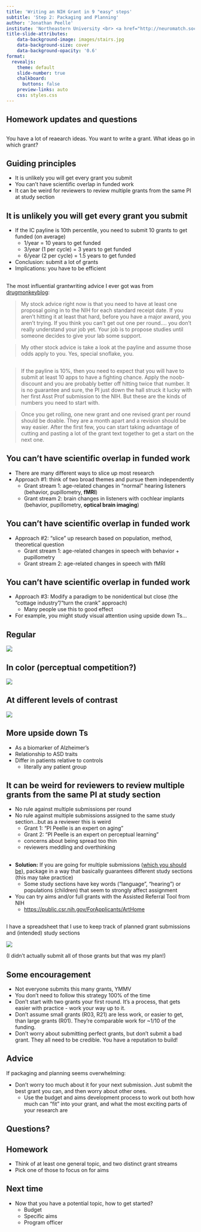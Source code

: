 ```yaml
---
title: 'Writing an NIH Grant in 9 "easy" steps'
subtitle: 'Step 2: Packaging and Planning'
author: 'Jonathan Peelle'
institute: 'Northeastern University <br> <a href="http://neuromatch.social/@jpeelle">@jpeelle@neuromatch.social</a>'
title-slide-attributes:
    data-background-image: images/stairs.jpg
    data-background-size: cover
    data-background-opacity: '0.6'
format:
  revealjs: 
    theme: default
    slide-number: true
    chalkboard: 
      buttons: false
    preview-links: auto
    css: styles.css
---
```





## Homework updates and questions {background-image="images/isec01.jpg" background-repeat="no-repeat" background-opacity=0.5}




##

You have a lot of reaearch ideas. You want to write a grant. What ideas go in which grant?


## Guiding principles

 - It is unlikely you will get every grant you submit
 - You can't have scientific overlap in funded work
 - It can be weird for reviewers to review multiple grants from the same PI at study section


## It is unlikely you will get every grant you submit

::: {.incremental}

 - If the IC payline is 10th percentile, you need to submit 10 grants to get funded (on average)
    - 1/year = 10 years to get funded
    - 3/year (1 per cycle) = 3 years to get funded
    - 6/year (2 per cycle) = 1.5 years to get funded
 - Conclusion: submit a lot of grants
 - Implications: you have to be efficient

:::

## 

The most influential grantwriting advice I ever got was from [drugmonkeyblog](https://drugmonkey.scientopia.org/2013/03/20/so-noob-you-put-in-one-grant-it-didnt-get-funded-and-you-feel-mopey/):


> My stock advice right now is that you need to have at least one proposal going in to the NIH for each standard receipt date. If you aren’t hitting it at least that hard, before you have a major award, you aren’t trying. If you think you can’t get out one per round…. you don’t really understand your job yet. Your job is to propose studies until someone decides to give your lab some support.

> My other stock advice is take a look at the payline and assume those odds apply to you. Yes, special snoflake, you.


## 



> If the payline is 10%, then you need to expect that you will have to submit at least 10 apps to have a fighting chance. Apply the noob-discount and you are probably better off hitting twice that number. It is no guarantee and sure, the PI just down the hall struck it lucky with her first Asst Prof submission to the NIH. But these are the kinds of numbers you need to start with.

> Once you get rolling, one new grant and one revised grant per round should be doable. They are a month apart and a revision should be way easier. After the first few, you can start taking advantage of cutting and pasting a lot of the grant text together to get a start on the next one.



## You can't have scientific overlap in funded work

 - There are many different ways to slice up most research
 - Approach #1: think of two broad themes and pursue them independently
      - Grant stream 1: age-related changes in "normal" hearing listeners (behavior, pupillometry, **fMRI**)
      - Grant stream 2: brain changes in listeners with cochlear implants (behavior, pupillometry, **optical brain imaging**)
 

## You can't have scientific overlap in funded work

- Approach #2: "slice" up research based on population, method, theoretical question
   - Grant stream 1: age-related changes in speech with behavior + pupillometry
   - Grant stream 2: age-related changes in speech with fMRI

## You can't have scientific overlap in funded work

 - Approach #3: Modify a paradigm to be nonidentical but close (the "cottage industry"/"turn the crank" approach)
   - Many people use this to good effect
 - For example, you might study visual attention using upside down Ts...

## Regular

![](images/upside-down-Ts_regular.svg) 

## In color (perceptual competition?)

![](images/upside-down-Ts_color.svg)

## At different levels of contrast

![](images/upside-down-Ts_gray.svg)

## More upside down Ts

 - As a biomarker of Alzheimer's
 - Relationship to ASD traits
 - Differ in patients relative to controls
   - literally any patient group



## It can be weird for reviewers to review multiple grants from the same PI at study section

- No rule against multiple submissions per round
- No rule against multiple submissions assigned to the same study section...but as a reviewer this is weird
   - Grant 1: "PI Peelle is an expert on aging"
   - Grant 2: "PI Peelle is an expert on perceptual learning"
   - concerns about being spread too thin
   - reviewers meddling and overthinking


## 

- **Solution:** If you are going for multiple submissions ([which you should be][dmb]), package in a way that basically guarantees different study sections (this may take practice)
   - Some study sections have key words ("language", "hearing") or populations (children) that seem to strongly affect assignment

- You can try aims and/or full grants with the Assisted Referral Tool from NIH
   - <https://public.csr.nih.gov/ForApplicants/ArtHome>


[dmb]: https://drugmonkey.scientopia.org/2013/03/20/so-noob-you-put-in-one-grant-it-didnt-get-funded-and-you-feel-mopey/






##

I have a spreadsheet that I use to keep track of planned grant submissions and (intended) study sections

![](images/grantplanning.png) 

(I didn't actually submit all of those grants but that was my plan!)

## Some encouragement

 - Not everyone submits this many grants, YMMV
 - You don't need to follow this strategy 100% of the time
 - Don't start with two grants your first round. It's a process, that gets easier with practice - work your way up to it.
 - Don't assume small grants (R03, R21) are less work, or easier to get, than large grants (R01). They're comparable work for ~1/10 of the funding.
 - Don't worry about submitting perfect grants, but don't submit a bad grant. They all need to be credible. You have a reputation to build!


## Advice

If packaging and planning seems overwhelming:

 - Don't worry too much about it for your next submission. Just submit the best grant you can, and then worry about other ones.
   - Use the budget and aims development process to work out both how much can "fit" into your grant, and what the most exciting parts of your research are



## Questions? {background-image="images/jp01.jpg" background-repeat="no-repeat"}

## Homework

 - Think of at least one general topic, and two distinct grant streams
 - Pick one of those to focus on for aims





## Next time {background-image="images/huskies01.jpg" background-repeat="no-repeat" background-opacity=0.5}

 - Now that you have a potential topic, how to get started?
    - Budget
    - Specific aims
    - Program officer

